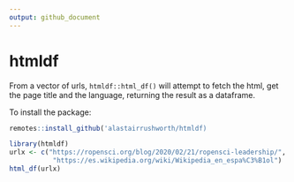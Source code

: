 ```yaml
---
output: github_document
---
```



# htmldf

From a vector of urls, `htmldf::html_df()` will attempt to fetch the html, get the page title and the language, returning the result as a dataframe.

To install the package:

```r
remotes::install_github('alastairrushworth/htmldf)
```


```r
library(htmldf)
urlx <- c("https://ropensci.org/blog/2020/02/21/ropensci-leadership/",
           "https://es.wikipedia.org/wiki/Wikipedia_en_espa%C3%B1ol")
html_df(urlx)
```
